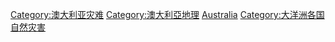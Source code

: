 [[Category:澳大利亚灾难|Category:澳大利亚灾难]]
[[Category:澳大利亞地理|Category:澳大利亞地理]]
[[Category:各國自然災害|Australia]]
[[Category:大洋洲各国自然灾害|Category:大洋洲各国自然灾害]]